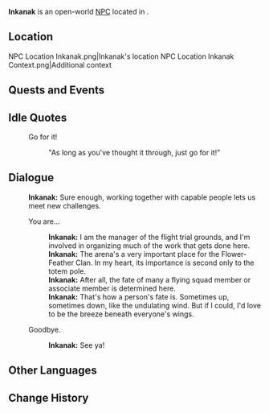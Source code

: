 {{Meta
<!-- Remove this template after adding the missing info -->
|missing_NPC_profile  = yes
}}
{{Character Infobox
|type             = Open-World NPC
|image            = NPC Inkanak.png
|realname         = 
|deceased         = 
|region           = Natlan
|location         = Natlan
|affiliation      = Flower-Feather Clan
|title            = Flight Trial Arena Administrator

|ancestry         = <!-- Clan/family -->
|father           = 
|mother           = 
|spouse           = 
|sibling          = 
|child            = 
|relative         = 

|voiceEN          = 
|voiceCN          = 
|voiceJP          = 
|voiceKR          = 
|dialoguereward   = 
}}
'''Inkanak''' is an open-world [[NPC]] located in {{Location|"Flower-Feather Clan"}}.

==Location==
<gallery>
NPC Location Inkanak.png|Inkanak's location
NPC Location Inkanak Context.png|Additional context
</gallery>
<!--
==Profile==
Detailed story/lore information goes here.
''(To be added.)''

===Appearance===
Keep appearance section short and concise. Limit to 2 paragraphs with 3-4 sentences each.
''(To be added.)''
-->
==Quests and Events==
{{Quests and Events}}

==Idle Quotes==
{{Dialogue Start}}
:{{DIcon|Idle}} Go for it!
::{{A|VO Inkanak 01.ogg}} "As long as you've thought it through, just go for it!"
{{Dialogue End}}

==Dialogue==
{{Dialogue Start}}
:'''Inkanak:''' Sure enough, working together with capable people lets us meet new challenges.
:{{DIcon}} You are...
::'''Inkanak:''' I am the manager of the flight trial grounds, and I'm involved in organizing much of the work that gets done here.
::'''Inkanak:''' The arena's a very important place for the Flower-Feather Clan. In my heart, its importance is second only to the totem pole.
::'''Inkanak:''' After all, the fate of many a flying squad member or associate member is determined here.
::'''Inkanak:''' That's how a person's fate is. Sometimes up, sometimes down, like the undulating wind. But if I could, I'd love to be the breeze beneath everyone's wings.
:{{DIcon}} Goodbye.
::'''Inkanak:''' See ya!
{{Dialogue End}}
<!--
==Event Dialogue==
===Event Name===
{{Dialogue Start}}
:'''{{subst:#titleparts:{{subst:PAGENAME}}}}:'''
{{Dialogue End}}

==Trivia==
-->
==Other Languages==
{{Other Languages|default_hidden=1
|en      = Inkanak
|zhs     = 因卡纳克
|zhs_rm  = Yīnkǎnàkè
|zht     = 因卡納克
|zht_rm  = Yīnkǎnàkè
|ja      = インカナック
|ja_rm   = Inkanakku
|ko      = 잉카낙
|es      = Inkanak
|fr      = Inkanak
|ru      = Инканак
|th      = Inkanak
|vi      = Inkanak
|de      = Inkanak
|id      = Inkanak
|pt      = Inkanak
|tr      = Inkanak
|it      = Inkanak
}}

==Change History==
{{Change History|5.2}}
<!--
==References==
{{Reflist}}
-->